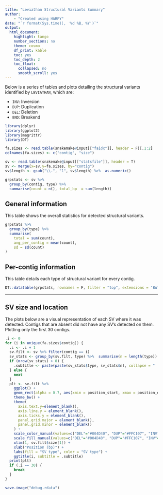 ```yaml
---
title: "Leviathan Structural Variants Summary"
author:
    - "Created using HARPY"
date: "`r format(Sys.time(), '%d %B, %Y')`"
output:
  html_document:
    highlight: tango
    number_sections: no
    theme: cosmo
    df_print: kable
    toc: yes
    toc_depth: 2
    toc_float:
      collapsed: no
      smooth_scroll: yes
---
```


Below is a series of tables and plots detailing the structural variants
identified by `LEVIATHAN`, which are:

- `INV`: Inversion
- `DUP`: Duplication
- `DEL`: Deletion
- `BND`: Breakend

```r
library(dplyr)
library(ggplot2)
library(magrittr)
library(DT)
```


```r
fa.sizes <- read.table(snakemake@input[["faidx"]], header = F)[,1:2]
colnames(fa.sizes) <- c("contig", "size")
```

```r
sv <- read.table(snakemake@input[["statsfile"]], header = T)
sv <- merge(x=sv,y=fa.sizes, by="contig")
sv$length <- gsub("\\.", "1", sv$length) %>%  as.numeric()

grpstats <- sv %>%
  group_by(contig, type) %>%
  summarise(count = n(), total_bp  = sum(length))
```

## General information
This table shows the overall statistics for detected structural variants.
```r
grpstats %>%
  group_by(type) %>%
  summarise(
    total = sum(count),
    avg_per_contig = mean(count),
    sd = sd(count)
)
```

## Per-contig information
This table details each type of structural variant for every contig.
```r
DT::datatable(grpstats, rownames = F, filter = "top", extensions = 'Buttons', options = list(dom = 'Brtip', buttons = c('csv', 'pdf'), scrollX = TRUE))
```

---

## SV size and location
The plots below are a visual representation of each SV where it was detected.
Contigs that are absent did not have any SV's detected on them. Plotting only the first 30 contigs.

```r
.i <- 0
for (i in unique(fa.sizes$contig)) {
  .i <- .i + 1
  sv.filt <- sv %>% filter(contig == i)
  sv_stats <- group_by(sv.filt, type) %>%  summarise(n = length(type))
  if (nrow(sv_stats) > 0) {
    .subtitle <- paste(paste(sv_stats$type, sv_stats$n), collapse = " | ")
  } else {
    next
  }
  plt <- sv.filt %>%
    ggplot() +
    geom_rect(alpha = 0.7, aes(xmin = position_start, xmax = position_end, ymin = 0, ymax = 1, fill = type, color = type)) +
    theme_bw() +
    theme(
      axis.text.y=element_blank(),
      axis.line.y = element_blank(),
      axis.ticks.y = element_blank(),
      panel.grid.major = element_blank(),
      panel.grid.minor = element_blank()
    ) +
    scale_color_manual(values=c("DEL"="#004D40", "DUP"="#FFC107", "INV"="#1E88E5","BND"="#D81B60")) +
    scale_fill_manual(values=c("DEL"="#004D40", "DUP"="#FFC107", "INV"="#1E88E5","BND"="#D81B60")) +
    xlim(1, sv.filt$size[1]) +
    xlab("Position (bp)") +
    labs(fill = "SV type", color = "SV type") +
    ggtitle(i, subtitle = .subtitle)
  print(plt)
  if (.i == 30) {
    break
  }
}
```

```r
save.image("debug.rdata")
```